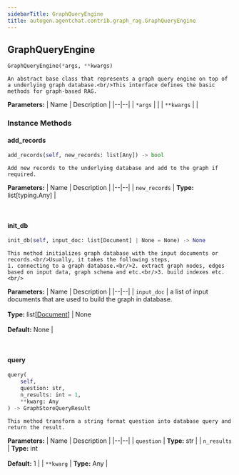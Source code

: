 ```yaml
---
sidebarTitle: GraphQueryEngine
title: autogen.agentchat.contrib.graph_rag.GraphQueryEngine
---
```

<h2 id="autogen.agentchat.contrib.graph_rag.GraphQueryEngine" class="doc doc-heading">
    <code class="doc-symbol doc-symbol-heading doc-symbol-class"></code>
    <span class="doc doc-object-name doc-class-name">GraphQueryEngine</span>
</h2>

```python
GraphQueryEngine(*args, **kwargs)
```

    An abstract base class that represents a graph query engine on top of a underlying graph database.<br/>This interface defines the basic methods for graph-based RAG.

<b>Parameters:</b>
| Name | Description |
|--|--|
| `*args` |  |
| `**kwargs` |  |

### Instance Methods

<code class="doc-symbol doc-symbol-heading doc-symbol-method"></code>
#### add_records

```python
add_records(self, new_records: list[Any]) -> bool
```

    Add new records to the underlying database and add to the graph if required.

<b>Parameters:</b>
| Name | Description |
|--|--|
| `new_records` | **Type:** list[typing.Any] |

<br />

<code class="doc-symbol doc-symbol-heading doc-symbol-method"></code>
#### init_db

```python
init_db(self, input_doc: list[Document] | None = None) -> None
```

    This method initializes graph database with the input documents or records.<br/>Usually, it takes the following steps,
    1. connecting to a graph database.<br/>2. extract graph nodes, edges based on input data, graph schema and etc.<br/>3. build indexes etc.<br/>

<b>Parameters:</b>
| Name | Description |
|--|--|
| `input_doc` | a list of input documents that are used to build the graph in database.<br/><br/>**Type:** list[[Document](/docs/api-reference/autogen/agentchat/contrib/graph_rag/document/Document)] \| None<br/><br/>**Default:** None |

<br />

<code class="doc-symbol doc-symbol-heading doc-symbol-method"></code>
#### query

```python
query(
    self,
    question: str,
    n_results: int = 1,
    **kwarg: Any
) -> GraphStoreQueryResult
```

    This method transform a string format question into database query and return the result.

<b>Parameters:</b>
| Name | Description |
|--|--|
| `question` | **Type:** str |
| `n_results` | **Type:** int<br/><br/>**Default:** 1 |
| `**kwarg` | **Type:** Any |

<br />